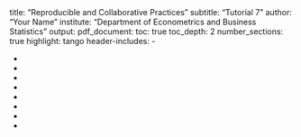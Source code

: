 title: "Reproducible and Collaborative Practices"
subtitle: "Tutorial 7"
author: "Your Name"
institute: "Department of Econometrics and Business Statistics"
output:
pdf_document:
toc: true
toc_depth: 2
number_sections: true
highlight: tango
header-includes:
- \usepackage{titling}
- \pretitle{\begin{center} \includegraphics[width=5in,height=13in]{figs/front.jpg}\LARGE\\}
- \posttitle{\end{center}}
- \usepackage{fontawesome}
- \usepackage[most]{tcolorbox}
- \usepackage{xcolor}
- \usepackage{sectsty}
- \sectionfont{\color{olive}}
- \usepackage{verbatim}
